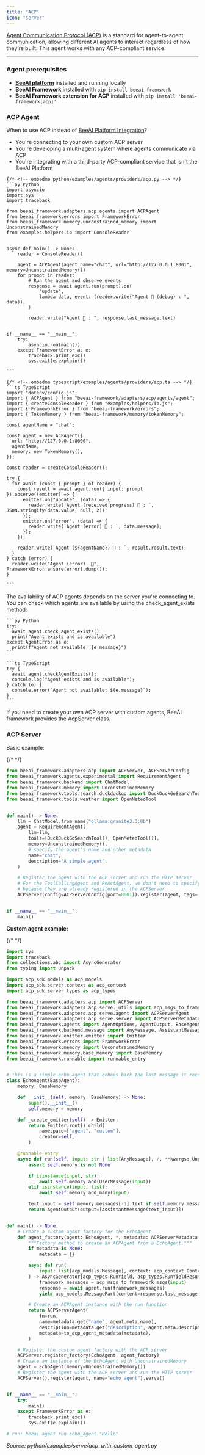 ```yaml
---
title: "ACP"
icon: "server"
---
```


[Agent Communication Protocol (ACP)](https://agentcommunicationprotocol.dev/) is a standard for agent-to-agent communication, allowing different AI agents to interact regardless of how they’re built. This agent works with any ACP-compliant service.

---

### Agent prerequisites

- **[BeeAI platform](https://beeai.dev/)** installed and running locally
- **BeeAI Framework** installed with `pip install beeai-framework`
- **BeeAI Framework extension for ACP** installed with `pip install 'beeai-framework[acp]'`


### ACP Agent

When to use ACP instead of [BeeAI Platform Integration](./beeai-platform.mdx)?

- You're connecting to your own custom ACP server
- You're developing a multi-agent system where agents communicate via ACP
- You're integrating with a third-party ACP-compliant service that isn't the BeeAI Platform

<CodeGroup>

	{/* <!-- embedme python/examples/agents/providers/acp.py --> */}
	```py Python
	import asyncio
	import sys
	import traceback
	
	from beeai_framework.adapters.acp.agents import ACPAgent
	from beeai_framework.errors import FrameworkError
	from beeai_framework.memory.unconstrained_memory import UnconstrainedMemory
	from examples.helpers.io import ConsoleReader
	
	
	async def main() -> None:
	    reader = ConsoleReader()
	
	    agent = ACPAgent(agent_name="chat", url="http://127.0.0.1:8001", memory=UnconstrainedMemory())
	    for prompt in reader:
	        # Run the agent and observe events
	        response = await agent.run(prompt).on(
	            "update",
	            lambda data, event: (reader.write("Agent 🤖 (debug) : ", data)),
	        )
	
	        reader.write("Agent 🤖 : ", response.last_message.text)
	
	
	if __name__ == "__main__":
	    try:
	        asyncio.run(main())
	    except FrameworkError as e:
	        traceback.print_exc()
	        sys.exit(e.explain())
	
	```

	{/* <!-- embedme typescript/examples/agents/providers/acp.ts --> */}
	```ts TypeScript
	import "dotenv/config.js";
	import { ACPAgent } from "beeai-framework/adapters/acp/agents/agent";
	import { createConsoleReader } from "examples/helpers/io.js";
	import { FrameworkError } from "beeai-framework/errors";
	import { TokenMemory } from "beeai-framework/memory/tokenMemory";
	
	const agentName = "chat";
	
	const agent = new ACPAgent({
	  url: "http://127.0.0.1:8000",
	  agentName,
	  memory: new TokenMemory(),
	});
	
	const reader = createConsoleReader();
	
	try {
	  for await (const { prompt } of reader) {
	    const result = await agent.run({ input: prompt }).observe((emitter) => {
	      emitter.on("update", (data) => {
	        reader.write(`Agent (received progress) 🤖 : `, JSON.stringify(data.value, null, 2));
	      });
	      emitter.on("error", (data) => {
	        reader.write(`Agent (error) 🤖 : `, data.message);
	      });
	    });
	
	    reader.write(`Agent (${agentName}) 🤖 : `, result.result.text);
	  }
	} catch (error) {
	  reader.write("Agent (error)  🤖", FrameworkError.ensure(error).dump());
	}
	
	```

</CodeGroup>

The availability of ACP agents depends on the server you're connecting to. You can check which agents are available by using the check_agent_exists method:

<CodeGroup>

	```py Python
	try:
	  await agent.check_agent_exists()
	  print("Agent exists and is available")
	except AgentError as e:
	  print(f"Agent not available: {e.message}")
	```

	```ts TypeScript
	try {
	  await agent.checkAgentExists();
	  console.log("Agent exists and is available");
	} catch (e) {
	  console.error(`Agent not available: ${e.message}`);
	}
	```

</CodeGroup>

If you need to create your own ACP server with custom agents, BeeAI framework provides the AcpServer class.

### ACP Server

Basic example:

{/* <!-- embedme python/examples/serve/acp.py --> */}
```py
from beeai_framework.adapters.acp import ACPServer, ACPServerConfig
from beeai_framework.agents.experimental import RequirementAgent
from beeai_framework.backend import ChatModel
from beeai_framework.memory import UnconstrainedMemory
from beeai_framework.tools.search.duckduckgo import DuckDuckGoSearchTool
from beeai_framework.tools.weather import OpenMeteoTool


def main() -> None:
    llm = ChatModel.from_name("ollama:granite3.3:8b")
    agent = RequirementAgent(
        llm=llm,
        tools=[DuckDuckGoSearchTool(), OpenMeteoTool()],
        memory=UnconstrainedMemory(),
        # specify the agent's name and other metadata
        name="chat",
        description="A simple agent",
    )

    # Register the agent with the ACP server and run the HTTP server
    # For the ToolCallingAgent and ReActAgent, we don't need to specify ACPAgent factory method
    # because they are already registered in the ACPServer
    ACPServer(config=ACPServerConfig(port=8001)).register(agent, tags=["example"]).serve()


if __name__ == "__main__":
    main()

```

**Custom agent example:**

{/* <!-- embedme python/examples/serve/acp_with_custom_agent.py --> */}
```py
import sys
import traceback
from collections.abc import AsyncGenerator
from typing import Unpack

import acp_sdk.models as acp_models
import acp_sdk.server.context as acp_context
import acp_sdk.server.types as acp_types

from beeai_framework.adapters.acp import ACPServer
from beeai_framework.adapters.acp.serve._utils import acp_msgs_to_framework_msgs
from beeai_framework.adapters.acp.serve.agent import ACPServerAgent
from beeai_framework.adapters.acp.serve.server import ACPServerMetadata, to_acp_agent_metadata
from beeai_framework.agents import AgentOptions, AgentOutput, BaseAgent
from beeai_framework.backend.message import AnyMessage, AssistantMessage, UserMessage
from beeai_framework.emitter.emitter import Emitter
from beeai_framework.errors import FrameworkError
from beeai_framework.memory import UnconstrainedMemory
from beeai_framework.memory.base_memory import BaseMemory
from beeai_framework.runnable import runnable_entry


# This is a simple echo agent that echoes back the last message it received.
class EchoAgent(BaseAgent):
    memory: BaseMemory

    def __init__(self, memory: BaseMemory) -> None:
        super().__init__()
        self.memory = memory

    def _create_emitter(self) -> Emitter:
        return Emitter.root().child(
            namespace=["agent", "custom"],
            creator=self,
        )

    @runnable_entry
    async def run(self, input: str | list[AnyMessage], /, **kwargs: Unpack[AgentOptions]) -> AgentOutput:
        assert self.memory is not None

        if isinstance(input, str):
            await self.memory.add(UserMessage(input))
        elif isinstance(input, list):
            await self.memory.add_many(input)

        text_input = self.memory.messages[-1].text if self.memory.messages else ""
        return AgentOutput(output=[AssistantMessage(text_input)])


def main() -> None:
    # Create a custom agent factory for the EchoAgent
    def agent_factory(agent: EchoAgent, *, metadata: ACPServerMetadata | None = None) -> ACPServerAgent:
        """Factory method to create an ACPAgent from a EchoAgent."""
        if metadata is None:
            metadata = {}

        async def run(
            input: list[acp_models.Message], context: acp_context.Context
        ) -> AsyncGenerator[acp_types.RunYield, acp_types.RunYieldResume]:
            framework_messages = acp_msgs_to_framework_msgs(input)
            response = await agent.run(framework_messages)
            yield acp_models.MessagePart(content=response.last_message.text, role="assistant")  # type: ignore[call-arg]

        # Create an ACPAgent instance with the run function
        return ACPServerAgent(
            fn=run,
            name=metadata.get("name", agent.meta.name),
            description=metadata.get("description", agent.meta.description),
            metadata=to_acp_agent_metadata(metadata),
        )

    # Register the custom agent factory with the ACP server
    ACPServer.register_factory(EchoAgent, agent_factory)
    # Create an instance of the EchoAgent with UnconstrainedMemory
    agent = EchoAgent(memory=UnconstrainedMemory())
    # Register the agent with the ACP server and run the HTTP server
    ACPServer().register(agent, name="echo_agent").serve()


if __name__ == "__main__":
    try:
        main()
    except FrameworkError as e:
        traceback.print_exc()
        sys.exit(e.explain())

# run: beeai agent run echo_agent "Hello"

```

_Source: python/examples/serve/acp_with_custom_agent.py_
